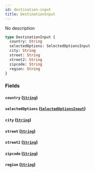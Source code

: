```yaml
---
id: destination-input
title: DestinationInput
---
```


No description

```graphql
type DestinationInput {
  country: String
  selectedOptions: SelectedOptionsInput
  city: String
  street: String
  street2: String
  zipcode: String
  region: String
}
```

### Fields

#### `country` ([`String`](../../rate-service/scalars/string))

#### `selectedOptions` ([`SelectedOptionsInput`](../../rate-service/inputs/selected-options-input))

#### `city` ([`String`](../../rate-service/scalars/string))

#### `street` ([`String`](../../rate-service/scalars/string))

#### `street2` ([`String`](../../rate-service/scalars/string))

#### `zipcode` ([`String`](../../rate-service/scalars/string))

#### `region` ([`String`](../../rate-service/scalars/string))
